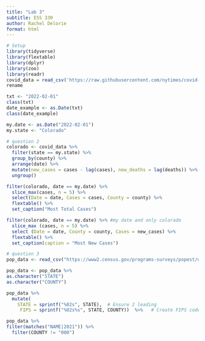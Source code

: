 ```yaml
---
title: "Lab 3"
subtitle: ESS 330
author: Rachel Delorie
format: html
---
```


``` r
# Setup
library(tidyverse)
library(flextable)
library(dplyr)
library(zoo)
library(readr)
covid_data = read_csv('https://raw.githubusercontent.com/nytimes/covid-19-data/master/us-counties.csv')
rename

txt <- "2022-02-01"
class(txt)
date_example <- as.Date(txt)
class(date_example)

my.date <- as.Date("2022-02-01")
my.state <- "Colorado"
```

``` r
# question 2
colorado <- covid_data %>%
  filter(state == my.state) %>% 
  group_by(county) %>% 
  arrange(date) %>% 
  mutate(new_cases = cases - lag(cases), new_deaths = lag(deaths)) %>% 
  ungroup()
```

``` r
filter(colorado, date == my.date) %>%
  slice_max(cases, n = 5) %>%
  select(Date = date, Cases = cases, County = county) %>%
  flextable() %>%
  set_caption("Most Total Cases")

filter(colorado, date == my.date) %>% #my date and only colorado
  slice_max (cases, n = 5) %>% 
  select (Date = date, County = county, Cases = new_cases) %>% 
  flextable() %>% 
  set_caption(caption = "Most New Cases")
```

```r
# question 3
pop_data <- read_csv("https://www2.census.gov/programs-surveys/popest/datasets/2020-2023/counties/totals/co-est2023-alldata.csv")

pop_data <- pop_data %>%
as.character("STATE")
as.character("COUNTY")

pop_data %>% 
  mutate(
    STATE = sprintf("%02s", STATE),  # Ensure 2 leading
     FIPS = sprintf("%02s%s", STATE, COUNTY))  %>%   # Create FIPS code by combining STATE and COUNTY

pop_data %>%
filter(matches("NAME|2021")) %>%
  filter(COUNTY != "000") 
```

